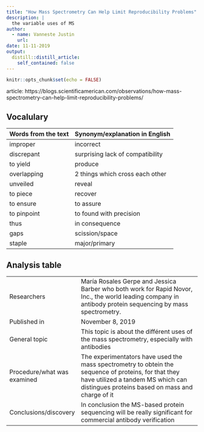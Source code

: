 ```yaml
---
title: "How Mass Spectrometry Can Help Limit Reproducibility Problems"
description: |
  the variable uses of MS
author:
  - name: Vanneste Justin
    url: 
date: 11-11-2019
output:
  distill::distill_article:
    self_contained: false
---
```


```r
knitr::opts_chunk$set(echo = FALSE)
```

article: https://blogs.scientificamerican.com/observations/how-mass-spectrometry-can-help-limit-reproducibility-problems/

## Vocalulary 

| Words from the text | Synonym/explanation in English |
| ------------------- | ------------------------------- |
| improper            | incorrect |
| discrepant          | surprising lack of compatibility |
| to yield            | produce |
| overlapping         | 2 things which cross each other |
| unveiled            | reveal |
| to piece            | recover |
| to ensure           | to assure |
| to pinpoint         | to found with precision |
| thus                | in consequence |
| gaps                | scission/space |
| staple              | major/primary |


## Analysis table 

|                              |                                                                     |
| ---------------------------- | ------------------------------------------------------------------- |
| Researchers                  | María Rosales Gerpe and Jessica Barber who both work for Rapid Novor, Inc., the world leading company in antibody protein sequencing by mass spectrometry.                        |
| Published in                 | November 8, 2019                                                       |
| General topic                | This topic is about the différent uses of the mass spectrometry, especially with antibodies |
| Procedure/what was examined  | The experimentators have used the mass spectrometry to obtein the sequence of proteins, for that they have utilized a tandem MS which can distingues proteins based on mass and charge of it |
| Conclusions/discovery        |  In conclusion the MS-based protein sequencing will be really significant for commercial antibody verification      |
